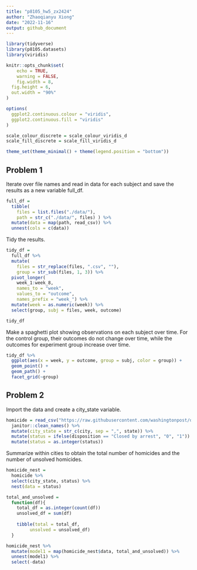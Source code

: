 ```yaml
---
title: "p8105_hw5_zx2424"
author: "Zhaoqianyu Xiong"
date: "2022-11-16"
output: github_document
---
```

```r
library(tidyverse)
library(p8105.datasets)
library(viridis)

knitr::opts_chunk$set(
	echo = TRUE,
	warning = FALSE,
	fig.width = 8, 
  fig.height = 6,
  out.width = "90%"
)

options(
  ggplot2.continuous.colour = "viridis",
  ggplot2.continuous.fill = "viridis"
)

scale_colour_discrete = scale_colour_viridis_d
scale_fill_discrete = scale_fill_viridis_d

theme_set(theme_minimal() + theme(legend.position = "bottom"))
```

## Problem 1
Iterate over file names and read in data for each subject and save the results as a new variable full_df.
```r
full_df = 
  tibble(
    files = list.files("./data/"),
    path = str_c("./data/", files) ) %>% 
  mutate(data = map(path, read_csv)) %>% 
  unnest(cols = c(data))
```

Tidy the results.
```r
tidy_df = 
  full_df %>% 
  mutate(
    files = str_replace(files, ".csv", ""),
    group = str_sub(files, 1, 3)) %>%  
  pivot_longer(
    week_1:week_8,
    names_to = "week",
    values_to = "outcome",
    names_prefix = "week_") %>% 
  mutate(week = as.numeric(week)) %>% 
  select(group, subj = files, week, outcome) 

tidy_df
```

Make a spaghetti plot showing observations on each subject over time. For the control group, their outcomes do not change over time, while the outcomes for experiment group increase over time.
```r
tidy_df %>% 
  ggplot(aes(x = week, y = outcome, group = subj, color = group)) + 
  geom_point() + 
  geom_path() + 
  facet_grid(~group)
```

## Problem 2
Import the data and create a city_state variable.
```r
homicide = read_csv("https://raw.githubusercontent.com/washingtonpost/data-homicides/master/homicide-data.csv") %>%
  janitor::clean_names() %>%
  mutate(city_state = str_c(city, sep = ",", state)) %>%
  mutate(status = ifelse(disposition == "Closed by arrest", "0", "1")) %>%
  mutate(status = as.integer(status)) 
```

Summarize within cities to obtain the total number of homicides and the number of unsolved homicides.
```r
homicide_nest = 
  homicide %>%
  select(city_state, status) %>%
  nest(data = status)

total_and_unsolved = 
  function(df){
    total_df = as.integer(count(df))
    unsolved_df = sum(df)
    
    tibble(total = total_df,
         unsolved = unsolved_df)
  }

homicide_nest %>%
  mutate(model1 = map(homicide_nest$data, total_and_unsolved)) %>%
  unnest(model1) %>%
  select(-data)
```


